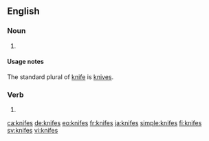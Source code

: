 ==English==

===Noun===
{{head|en|noun plural form}}

# {{label|en|nonstandard}} {{plural of|knife|lang=en}}

====Usage notes====
The standard plural of [[knife]] is [[knives]].

===Verb===
{{head|en|verb form}}

# {{en-third-person singular of|knife}}

[[ca:knifes]]
[[de:knifes]]
[[eo:knifes]]
[[fr:knifes]]
[[ja:knifes]]
[[simple:knifes]]
[[fi:knifes]]
[[sv:knifes]]
[[vi:knifes]]